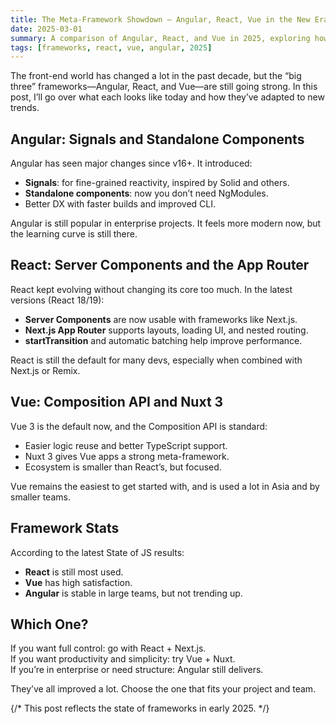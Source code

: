 ```yaml
---
title: The Meta-Framework Showdown – Angular, React, Vue in the New Era
date: 2025-03-01
summary: A comparison of Angular, React, and Vue in 2025, exploring how each evolved and what they offer today.
tags: [frameworks, react, vue, angular, 2025]
---
```


The front-end world has changed a lot in the past decade, but the “big three” frameworks—Angular, React, and Vue—are still going strong. In this post, I’ll go over what each looks like today and how they’ve adapted to new trends.

## Angular: Signals and Standalone Components

Angular has seen major changes since v16+. It introduced:

- **Signals**: for fine-grained reactivity, inspired by Solid and others.
- **Standalone components**: now you don’t need NgModules.
- Better DX with faster builds and improved CLI.

Angular is still popular in enterprise projects. It feels more modern now, but the learning curve is still there.

## React: Server Components and the App Router

React kept evolving without changing its core too much. In the latest versions (React 18/19):

- **Server Components** are now usable with frameworks like Next.js.
- **Next.js App Router** supports layouts, loading UI, and nested routing.
- **startTransition** and automatic batching help improve performance.

React is still the default for many devs, especially when combined with Next.js or Remix.

## Vue: Composition API and Nuxt 3

Vue 3 is the default now, and the Composition API is standard:

- Easier logic reuse and better TypeScript support.
- Nuxt 3 gives Vue apps a strong meta-framework.
- Ecosystem is smaller than React’s, but focused.

Vue remains the easiest to get started with, and is used a lot in Asia and by smaller teams.

## Framework Stats

According to the latest State of JS results:

- **React** is still most used.
- **Vue** has high satisfaction.
- **Angular** is stable in large teams, but not trending up.

## Which One?

If you want full control: go with React + Next.js.  
If you want productivity and simplicity: try Vue + Nuxt.  
If you’re in enterprise or need structure: Angular still delivers.

They’ve all improved a lot. Choose the one that fits your project and team.

{/* This post reflects the state of frameworks in early 2025. */}
